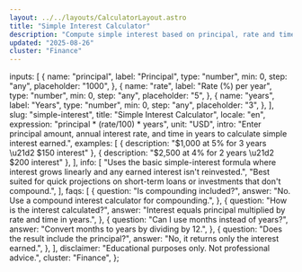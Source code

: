```yaml
---
layout: ../../layouts/CalculatorLayout.astro
title: "Simple Interest Calculator"
description: "Compute simple interest based on principal, rate and time."
updated: "2025-08-26"
cluster: "Finance"
---
```



  inputs: [
    {
      name: "principal",
      label: "Principal",
      type: "number",
      min: 0,
      step: "any",
      placeholder: "1000",
    },
    {
      name: "rate",
      label: "Rate (%) per year",
      type: "number",
      min: 0,
      step: "any",
      placeholder: "5",
    },
    {
      name: "years",
      label: "Years",
      type: "number",
      min: 0,
      step: "any",
      placeholder: "3",
    },
  ],
  slug: "simple-interest",
  title: "Simple Interest Calculator",
  locale: "en",
  expression: "principal * (rate/100) * years",
  unit: "USD",
  intro:
    "Enter principal amount, annual interest rate, and time in years to calculate simple interest earned.",
  examples: [
    { description: "$1,000 at 5% for 3 years \u21d2 $150 interest" },
    { description: "$2,500 at 4% for 2 years \u21d2 $200 interest" },
  ],
  info: [
    "Uses the basic simple-interest formula where interest grows linearly and any earned interest isn't reinvested.",
    "Best suited for quick projections on short-term loans or investments that don't compound.",
  ],
  faqs: [
    {
      question: "Is compounding included?",
      answer: "No. Use a compound interest calculator for compounding.",
    },
    {
      question: "How is the interest calculated?",
      answer: "Interest equals principal multiplied by rate and time in years.",
    },
    {
      question: "Can I use months instead of years?",
      answer: "Convert months to years by dividing by 12.",
    },
    {
      question: "Does the result include the principal?",
      answer: "No, it returns only the interest earned.",
    },
  ],
  disclaimer: "Educational purposes only. Not professional advice.",
  cluster: "Finance",
};

<Calculator schema={schema} />
